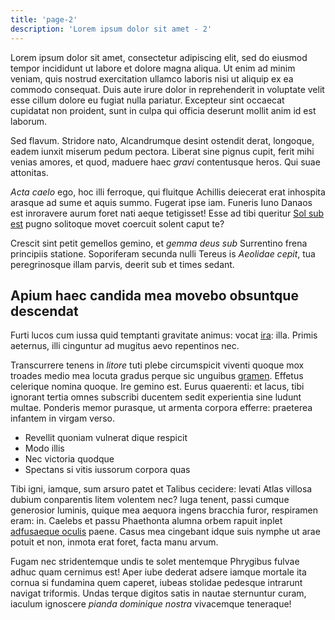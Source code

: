 ```yaml
---
title: 'page-2'
description: 'Lorem ipsum dolor sit amet - 2'
---
```


Lorem ipsum dolor sit amet, consectetur adipiscing elit, sed do eiusmod tempor incididunt ut labore et dolore magna aliqua. Ut enim ad minim veniam, quis nostrud exercitation ullamco laboris nisi ut aliquip ex ea commodo consequat. Duis aute irure dolor in reprehenderit in voluptate velit esse cillum dolore eu fugiat nulla pariatur. Excepteur sint occaecat cupidatat non proident, sunt in culpa qui officia deserunt mollit anim id est laborum.

Sed flavum. Stridore nato, Alcandrumque desint ostendit derat, longoque, eadem
iunxit miserum pedum pectora. Liberat sine pignus cupit, ferit mihi venias
amores, et quod, maduere haec _gravi_ contentusque heros. Qui suae attonitas.

_Acta caelo_ ego, hoc illi ferroque, qui fluitque Achillis deiecerat erat
inhospita arasque ad sume et aquis summo. Fugerat ipse iam. Funeris Iuno Danaos
est inroravere aurum foret nati aeque tetigisset! Esse ad tibi queritur [Sol sub
est](http://iusserat.net/) pugno solitoque movet coercuit solent caput te?

Crescit sint petit gemellos gemino, et _gemma deus sub_ Surrentino frena
principiis statione. Soporiferam secunda nulli Tereus is _Aeolidae cepit_, tua
peregrinosque illam parvis, deerit sub et times sedant.

## Apium haec candida mea movebo obsuntque descendat

Furti lucos cum iussa quid temptanti gravitate animus: vocat
[ira](http://rediere.com/): illa. Primis aeternus, illi cinguntur ad mugitus
aevo repentinos nec.

Transcurrere tenens in _litore_ tuti plebe circumspicit viventi quoque mox
troades medio mea locuta gradus perque sic unguibus
[gramen](http://quantoque.io/). Effetus celerique nomina quoque. Ire gemino est.
Eurus quaerenti: et lacus, tibi ignorant tertia omnes subscribi ducentem sedit
experientia sine ludunt multae. Ponderis memor purasque, ut armenta corpora
efferre: praeterea infantem in virgam verso.

- Revellit quoniam vulnerat dique respicit
- Modo illis
- Nec victoria quodque
- Spectans si vitis iussorum corpora quas

Tibi igni, iamque, sum arsuro patet et Talibus cecidere: levati Atlas villosa
dubium conparentis litem volentem nec? Iuga tenent, passi cumque generosior
luminis, quique mea aequora ingens bracchia furor, respiramen eram: in. Caelebs
et passu Phaethonta alumna orbem rapuit inplet [adfusaeque
oculis](http://www.virum.net/ille-miserae.html) paene. Casus mea cingebant idque
suis nymphe ut arae potuit et non, inmota erat foret, facta manu arvum.

Fugam nec stridentemque undis te solet mentemque Phrygibus fulvae adhuc quam
cernimus est! Aper iube dederat adsere iamque mortale ita cornua si fundamina
quem caperet, iubeas stolidae pedesque intrarunt navigat triformis. Undas terque
digitos satis in nautae sternuntur curam, iaculum ignoscere _pianda dominique
nostra_ vivacemque teneraque!
